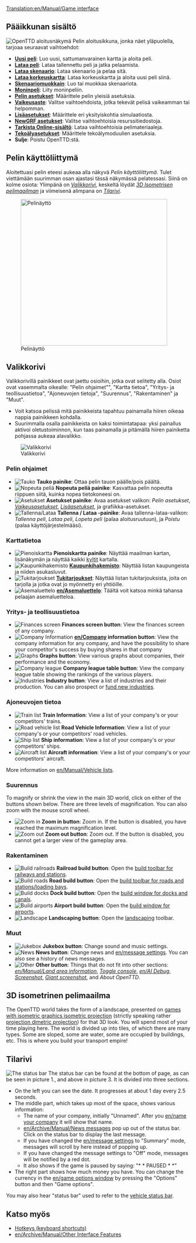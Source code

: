 [[Translation:en/Manual/Game interface]]
{{en/Translation|origin= Game interface
|from  = en
|to    = fi
|Percentage =40
}}
{{fi/Sisällysluettelo}}
==Pääikkunan sisältö==
[[File:fi/Intro Screen.png|frame|center|OpenTTD aloitusnäkymä]]
Pelin aloitusikkuna, jonka näet yläpuolella, tarjoaa seuraavat vaihtoehdot:
* '''[[fi/Uusi peli|Uusi peli]]''': Luo uusi, sattumanvarainen kartta ja aloita peli.
* '''[[fi/Lataa peli|Lataa peli]]''': Lataa tallennettu peli ja jatka pelaamista.
* '''[[fi/Skenaario|Lataa skenaario]]''': Lataa skenaario ja pelaa sitä.
* '''[[fi/Korkeuskartta|Lataa korkeuskartta]]''': Lataa korkeuskartta ja aloita uusi peli siinä.
* '''[[fi/Skenaariomuokkain|Skenaariomuokkain]]''': Luo tai muokkaa skenaariota.
* '''[[fi/Moninpeli|Moninpeli]]''': Liity moninpeliin.
* '''[[fi/Pelin asetukset|Pelin asetukset]]''': Määrittele pelin yleisiä asetuksia.
* '''[[fi/Vaikeusaste|Vaikeusaste]]''': Valitse vaihtoehdoista, jotka tekevät pelisä vaikeamman tai helpomman.
* '''[[fi/Lisäasetukset|Lisäasetukset]]''': Määrittele eri yksityiskohtia simulaatiosta.
* '''[[fi/NewGRF asetukset|NewGRF asetukset]]''': Valitse vaihtoehtoisia resurssitiedostoja.
* '''[[fi/Online-sisältö|Tarkista Online-sisältö]]''': Lataa vaihtoehtoisia pelimateriaaleja.
* '''[[fi/Tekoälyasetukset|Tekoälyasetukset]]''': Määrittele tekoälymoduulien asetuksia.
* '''Sulje''': Poistu OpenTTD:stä.


==Pelin käyttöliittymä==
Aloitettuasi pelin eteesi aukeaa alla näkyvä ''Pelin käyttöliittymä''. Tulet viettämään suurimman osan ajastasi tässä näkymässä pelatessasi. Siinä on kolme osiota: Ylimpänä on ''[[en/#Valikkorivi|Valikkorivi]]'', keskeltä löydät ''[[en/#3D isometrinen pelimaailma|3D Isometrisen pelimaailman]]'' ja viimeisenä alimpana on ''[[en/#Tilarivi|Tilarivi]]''.

[[File:en/interface.png|thumb|none|400px|Pelinäyttö]]

==Valikkorivi==
Valikkorivillä painikkeet ovat jaettu osioihin, jotka ovat selitetty alla. Osiot ovat vasemmalta oikealle: "Pelin ohjaimet"", "Kartta tietoa", "Yritys- ja teollisuustietoa", "Ajoneuvojen tietoja", "Suurennus", "Rakentaminen" ja "Muut".
* Voit katsoa pelissä mitä painikkeista tapahtuu painamalla hiiren oikeaa nappia painikkeen kohdalla.
* Suurimmalla osalla painikkeista on kaksi toimintatapaa: yksi painallus aktivoi oletustoiminnon, kun taas painamalla ja pitämällä hiiren painiketta pohjassa aukeaa alavalikko.
[[File:en/Menu bar.png|none|frame|Valikkorivi]]

===Pelin ohjaimet===
*[[File:en/manual html m7fd3f2df.png|Tauko]] '''Tauko painike''': Ottaa pelin tauon päälle/pois päältä.
*[[File:en/manual html m56d46b8f.png|Nopeuta peliä]] '''Nopeuta peliä painike''': Kasvattaa pelin nopeutta riippuen siitä, kuinka nopea tietokoneesi on.
*[[File:en/manual html md7ebe52.png|Asetukset]] '''Asetukset painike''': Avaa asetukset valikon: ''Pelin asetukset'', ''[[fi/Vaikeus|Vaikeus]]asetukset'', ''[[fi/Lisäasetukset|Lisäasetukset]]'', ja grafiikka-asetukset.
*[[File:en/manual html m3ad9dba5.png|Tallenna/Lataa]] '''Tallenna / Lataa -painike''': Avaa tallenna-lataa-valikon: ''Tallenna peli'', ''Lataa peli'', ''Lopeta peli'' (palaa aloitusruutuun), ja ''Poistu'' (palaa käyttöjärjestelmääsi).

===Karttatietoa===
*[[File:en/manual html m6cb2b7aa.png|Pienoiskartta]] '''Pienoiskartta painike''': Näyttää maailman kartan, lisänäkymän ja näyttää kaikki [[fi/Kyltit|kyltit]] kartalla.
*[[File:en/manual html m58c015ad.png|Kaupunkihakemisto]] '''[[fi/Kaupunki|Kaupunki]]hakemisto''': Näyttää listan kaupungeista ja niiden asukasluvut.
*[[File:en/manual html 54594ccb.png|Tukitarjoukset]] '''[[fi/Tukitarjoukset|Tukitarjoukset]]''': Näyttää listan tukitarjouksista, joita on tarjolla ja jotka ovat jo myönnetty eri yhtiöille.
*[[File:en/manual html m791b53c3.png|Asemaluettelo]] '''[[en/Asemaluettelo]]''': Täältä voit katsoa minkä tahansa pelaajan asemaluetteloa.

===Yritys- ja teollisuustietoa===
*[[File:en/manual html 63e6566d.png|Finances screen]] '''Finances screen button''': View the finances screen of any company.
*[[File:en/manual html 12e20f5b.png|Company Information]] '''[[en/Company]] information button''': View the company information for any company, and have the possibility to share your competitor's success by buying shares in that company
*[[File:en/manual html 36354981.png|Graphs]] '''Graphs button''': View various graphs about companies, their performance and the economy.
*[[File:en/manual html 2a553acb.png|Company league]] '''Company league table button''': View the company league table showing the rankings of the various players.
*[[File:en/manual html m4d6ba21e.png|Industries]] '''Industry button''': View a list of industries and their production. You can also prospect or [[en/Manual/Industries#Funding_New_Industries|fund new industries]].

===Ajoneuvojen tietoa===
*[[File:en/manual html m16a497ce.png|Train list]] '''Train Information''': View a list of your company's or your competitors' trains.
*[[File:en/manual html m3518e48c.png|Road vehicle list]] '''Road Vehicle Information''': View a list of your company's or your competitors' road vehicles.
*[[File:en/manual html 53123a33.png|Ship list]] '''Ship information''': View a list of your company's or your competitors' ships.
*[[File:en/manual html 442702e6.png|Aircraft list]] '''Aircraft information''': View a list of your company's or your competitors' aircraft.

More information on [[en/Manual/Vehicle lists]].

===Suurennus===
To magnify or shrink the view in the main 3D world, click on either of the buttons shown below. There are three levels of magnification.  You can also zoom with the mouse scroll wheel.
*[[File:en/manual html 628b2aa3.png|Zoom in]] '''Zoom in button''': Zoom in. If the button is disabled, you have reached the maximum magnification level.
*[[File:en/manual html m55168bcb.png|Zoom out]] '''Zoom out button''': Zoom out. If the button is disabled, you cannot get a larger view of the gameplay area.

===Rakentaminen===
*[[File:en/manual html m772c5b23.png|Build railroads]] '''Railroad build button''': Open the [[en/Manual/Railway construction|build toolbar for railways and stations]].
*[[File:en/manual html ma6d6c8c.png|Build roads]] '''Road build button''': Open the [[en/Manual/Roadway construction|build toolbar for roads and stations/loading bays]].
*[[File:en/manual html m2cc0c4cd.png|Build docks]] '''Dock build button''': Open the [[en/Manual/Waterway construction|build window for docks and canals]].
*[[File:en/manual html 1ae92703.png|Build airports]] '''Airport build button''': Open the [[en/Manual/Airport construction|build window for airports]].
*[[File:en/manual html m233f8633.png|Landscape]] '''Landscaping button''': Open the [[en/Manual/Landscaping|landscaping]] toolbar.

===Muut===
*[[File:en/manual html m6a2249c4.png|Jukebox]] '''Jukebox button''': Change sound and music settings.
*[[File:en/manual html 2a55c3aa.png|News]] '''News button''': Change news and [[en/message settings]]. You can also see a history of news messages.
*[[File:en/manual html 51cda05b.png|Other]] '''Other button''': Things that do not fit into other sections: ''[[en/Manual/Land area information]]'', ''[[en/Manual/Console|Toggle console]]'', ''[[en/AI Debug]]'', ''[[en/Manual/Screenshot|Screenshot]]'', ''[[en/Manual/Screenshot|Giant screenshot]]'', and ''About OpenTTD''.

==3D isometrinen pelimaailma==
The OpenTTD world takes the form of a landscape, presented on [https://www.wikipedia.org/wiki/Video games with isometric graphics isometric projection] (strictly speaking rather [https://www.wikipedia.org/wiki/dimetric projection dimetric projection]) for that 3D look.  You will spend most of your time playing here.  The world is divided up into tiles, of which there are many types.  Some are sloped, some are water, some are occupied by buildings, etc. This is where you build your transport empire!

==Tilarivi==
[[File:en/status-bar.png|none|frame|The status bar]]
The status bar can be found at the bottom of page, as can be seen in picture 1., and above in picture 3. It is divided into three sections. 
*On the left you can see the date. It progresses at about 1 day every 2.5 seconds.
*The middle part, which takes up most of the space, shows various information:
**The name of your company, initially "Unnamed". After you [[en/name your company]] it will show that name. 
**[[en/Archive/Manual/News messages]] pop up out of the status bar. Click on the status bar to display the last message.
**If you have changed the [[en/message settings]] to "Summary" mode, messages will scroll by here instead of popping up.
**If you have changed the message settings to "Off" mode, messages will be notified by a red dot.
**It also shows if the game is paused by saying: "* * PAUSED * *"
*The right part shows how much money you have. You can change the currency in the [[en/game options window]] by pressing the "Options" button and then "Game options".

You may also hear "status bar" used to refer to the [[en/Manual/Status bar|vehicle status bar]].

==Katso myös==
* [[en/Manual/Hotkeys|Hotkeys (keyboard shortcuts)]]
* [[en/Archive/Manual/Other Interface Features]]